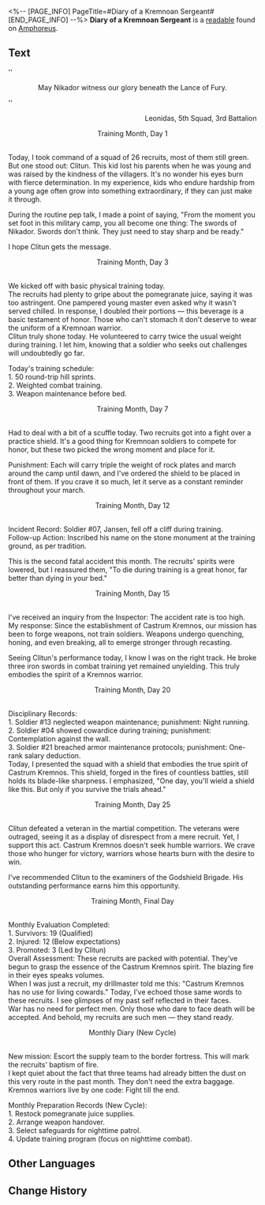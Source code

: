 <%-- [PAGE_INFO]
PageTitle=#Diary of a Kremnoan Sergeant#
[END_PAGE_INFO] --%>
{{Readable Infobox
|id           = 468
|partIds      = 190779
|title        = 
|image        = Item Diary of a Kremnoan Sergeant.png
|world        = Amphoreus
|parts        = 1
|author       = <!--to be added-->
|description  = This sergeant's diary recorded tidbits of his military life.
|part1        = Diary of a Kremnoan Sergeant
|source1      = {{cx|Source missing}}
|characters   = 
|factions     = 
}}
'''Diary of a Kremnoan Sergeant''' is a [[readable]] found on [[Amphoreus]].
<!--
==Location==
{{Map Embed|<map name>|<marker id>}}
-->
==Text==
''<div align="center">May Nikador witness our glory beneath the Lance of Fury.</div>''<br /><div align="right">Leonidas, 5th Squad, 3rd Battalion</div>

<div align="center">Training Month, Day 1</div><br />Today, I took command of a squad of 26 recruits, most of them still green. But one stood out: Clitun. This kid lost his parents when he was young and was raised by the kindness of the villagers. It's no wonder his eyes burn with fierce determination. In my experience, kids who endure hardship from a young age often grow into something extraordinary, if they can just make it through.

During the routine pep talk, I made a point of saying, "From the moment you set foot in this military camp, you all become one thing: The swords of Nikador. Swords don't think. They just need to stay sharp and be ready."

I hope Clitun gets the message.

<div align="center">Training Month, Day 3</div><br />We kicked off with basic physical training today.<br />The recruits had plenty to gripe about the pomegranate juice, saying it was too astringent. One pampered young master even asked why it wasn't served chilled. In response, I doubled their portions &mdash; this beverage is a basic testament of honor. Those who can't stomach it don't deserve to wear the uniform of a Kremnoan warrior.<br />Clitun truly shone today. He volunteered to carry twice the usual weight during training. I let him, knowing that a soldier who seeks out challenges will undoubtedly go far.

Today's training schedule:<br />1. 50 round-trip hill sprints.<br />2. Weighted combat training.<br />3. Weapon maintenance before bed.

<div align="center">Training Month, Day 7</div><br />Had to deal with a bit of a scuffle today. Two recruits got into a fight over a practice shield. It's a good thing for Kremnoan soldiers to compete for honor, but these two picked the wrong moment and place for it.

Punishment: Each will carry triple the weight of rock plates and march around the camp until dawn, and I've ordered the shield to be placed in front of them. If you crave it so much, let it serve as a constant reminder throughout your march.

<div align="center">Training Month, Day 12</div><br />Incident Record: Soldier #07, Jansen, fell off a cliff during training.<br />Follow-up Action: Inscribed his name on the stone monument at the training ground, as per tradition.

This is the second fatal accident this month. The recruits' spirits were lowered, but I reassured them, "To die during training is a great honor, far better than dying in your bed."

<div align="center">Training Month, Day 15</div><br />I've received an inquiry from the Inspector: The accident rate is too high. My response: Since the establishment of Castrum Kremnos, our mission has been to forge weapons, not train soldiers. Weapons undergo quenching, honing, and even breaking, all to emerge stronger through recasting.

Seeing Clitun's performance today, I know I was on the right track. He broke three iron swords in combat training yet remained unyielding. This truly embodies the spirit of a Kremnos warrior.

<div align="center">Training Month, Day 20</div><br />Disciplinary Records:<br />1. Soldier #13 neglected weapon maintenance; punishment: Night running.<br />2. Soldier #04 showed cowardice during training; punishment: Contemplation against the wall.<br />3. Soldier #21 breached armor maintenance protocols; punishment: One-rank salary deduction.<br />Today, I presented the squad with a shield that embodies the true spirit of Castrum Kremnos. This shield, forged in the fires of countless battles, still holds its blade-like sharpness. I emphasized, "One day, you'll wield a shield like this. But only if you survive the trials ahead."

<div align="center">Training Month, Day 25</div><br />Clitun defeated a veteran in the martial competition. The veterans were outraged, seeing it as a display of disrespect from a mere recruit. Yet, I support this act. Castrum Kremnos doesn't seek humble warriors. We crave those who hunger for victory, warriors whose hearts burn with the desire to win.

I've recommended Clitun to the examiners of the Godshield Brigade. His outstanding performance earns him this opportunity.

<div align="center">Training Month, Final Day</div><br />Monthly Evaluation Completed:<br />1. Survivors: 19 (Qualified)<br />2. Injured: 12 (Below expectations)<br />3. Promoted: 3 (Led by Clitun)<br />Overall Assessment: These recruits are packed with potential. They've begun to grasp the essence of the Castrum Kremnos spirit. The blazing fire in their eyes speaks volumes.<br />When I was just a recruit, my drillmaster told me this: "Castrum Kremnos has no use for living cowards." Today, I've echoed those same words to these recruits. I see glimpses of my past self reflected in their faces.<br />War has no need for perfect men. Only those who dare to face death will be accepted. And behold, my recruits are such men &mdash; they stand ready.

<div align="center">Monthly Diary (New Cycle)</div><br />New mission: Escort the supply team to the border fortress. This will mark the recruits' baptism of fire.<br />I kept quiet about the fact that three teams had already bitten the dust on this very route in the past month. They don't need the extra baggage. Kremnos warriors live by one code: Fight till the end.

Monthly Preparation Records (New Cycle):<br />1. Restock pomegranate juice supplies.<br />2. Arrange weapon handover.<br />3. Select safeguards for nighttime patrol.<br />4. Update training program (focus on nighttime combat).

<!--
==Trivia==
* 
-->
==Other Languages==
{{Other Languages
|en   = Diary of a Kremnoan Sergeant
|zhs  = 悬锋士官手札
|zht  = 懸鋒士官手札
|ja   = クレムノス士官の手記
|ko   = 크렘노스 사관의 친필 기록
|es   = Diario de un sargento de Kremnos
|fr   = Journal d'un sergent acrokopien
|ru   = Дневник старшины Кремноса
|th   = บันทึกของทหาร Kremnos
|vi   = Thư Viết Tay Sĩ Quan Kremnos
|de   = Tagesbuch eines Offiziers von Kremnos
|id   = Buku Catatan Sersan Kremnos
|pt   = Diário de um Sargento Kremnoano
}}

==Change History==
{{Change History|3.0}}